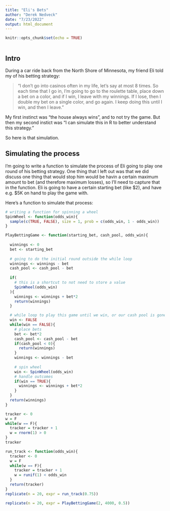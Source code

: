```yaml
---
title: "Eli's Bets"
author: "Derek Nedveck"
date: "7/23/2022"
output: html_document
---
```


```r
knitr::opts_chunk$set(echo = TRUE)
```

```r

```


## Intro

During a car ride back from the North Shore of Minnesota, my friend Eli told my of his betting strategy:

> "I don't go into casinos often in my life, let's say at most 8 times. So each time that I go in, I'm going to go to the roulette table, place down a bet on a color, and if I win, I leave with my winnings. If I lose, then I double my bet on a single color, and go again. I keep doing this until I win, and then I leave."

My first instinct was "the house always wins", and to not try the game. But then my second instict was "I can simulate this in R to better understand this strategy."

So here is that simulation.

## Simulating the process

I'm going to write a function to simulate the process of Eli going to play one round of his betting strategy. One thing that I left out was that we did discuss one thing that would stop him would be havin a certain maximum amount to bet (and therefore maximum losses), so I'll need to capture that in the function. Eli is going to have a certain starting bet (like \$2), and have e.g. \$5K on hand to play the game with.

Here's a function to simulate that process:

```r
# writing a function for spinning a wheel
SpinWheel <- function(odds_win){
  sample(c(TRUE, FALSE), size = 1, prob = c(odds_win, 1 - odds_win))
}

PlayBettingGame <- function(starting_bet, cash_pool, odds_win){
  
  winnings <- 0
  bet <- starting_bet
  
  # going to do the initial round outside the while loop
  winnings <- winnings - bet
  cash_pool <- cash_pool - bet
  
  if(
    # this is a shortcut to not need to store a value
    SpinWheel(odds_win)
  ){
    winnings <- winnings + bet*2
    return(winnings)
  }

  # while loop to play this game until we win, or our cash pool is gone
  win <- FALSE
  while(win == FALSE){
    # place bets
    bet <- bet*2
    cash_pool <- cash_pool - bet
    if(cash_pool < 0){
      return(winnings)
    }
    winnings <- winnings - bet
    
    # spin wheel
    win <- SpinWheel(odds_win)
    # handle outcomes
    if(win == TRUE){
      winnings <- winnings + bet*2
    }
  }
  return(winnings)
}
```


```r
tracker <- 0 
w = F
while(w == F){
  tracker = tracker + 1
  w = rnorm(1) > 0
}
tracker
```

```r
run_track <- function(odds_win){
  tracker <- 0 
  w = F
  while(w == F){
    tracker = tracker + 1
    w = runif(1) < odds_win
  }
  return(tracker)
}
replicate(n = 20, expr = run_track(0.75))
```



```r
replicate(n = 20, expr = PlayBettingGame(2, 4000, 0.5))
```

